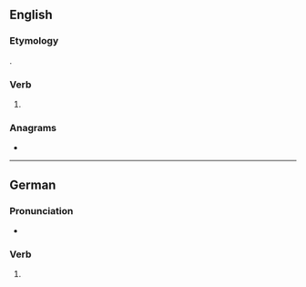 ==English==

===Etymology===
{{suffix|en|ring|est}}.

===Verb===
{{head|en|verb form}}

# {{en-archaic second-person singular of|ring|lang=en}}

===Anagrams===
* {{anagrams|en|a=eginrst|Ginters|Stinger|Tigners|Tsering|resting|stinger|tingers}}

----

==German==

===Pronunciation===
* {{audio|de|De-ringest.ogg|Audio}}

===Verb===
{{head|de|verb form}}

# {{verb form of|de|ringen||2|s|sub|I}}